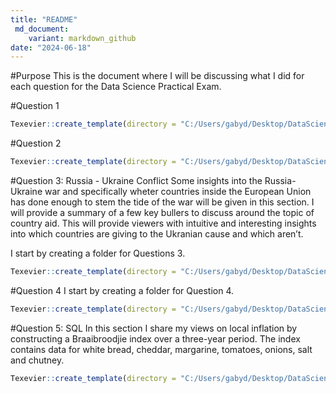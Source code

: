 ```yaml
---
title: "README"
 md_document:
    variant: markdown_github
date: "2024-06-18"
---
```

#Purpose
This is the document where I will be discussing what I did for each question for the Data Science Practical Exam. 


#Question 1


```r
Texevier::create_template(directory = "C:/Users/gabyd/Desktop/DataScience/Exam/23658045", template_name = "Question1")
```


#Question 2


```r
Texevier::create_template(directory = "C:/Users/gabyd/Desktop/DataScience/Exam/23658045", template_name = "Question2")
```


#Question 3: Russia - Ukraine Conflict
Some insights into the Russia-Ukraine war and specifically wheter countries inside the European Union has done enough to stem the tide of the war will be given in this section. I will provide a summary of a few key bullers to discuss around the topic of country aid. This will provide viewers with intuitive and interesting insights into which countries are giving to the Ukranian cause and which aren't. 

I start by creating a folder for Questions 3. 


```r
Texevier::create_template(directory = "C:/Users/gabyd/Desktop/DataScience/Exam/23658045", template_name = "Question3")
```
#Question 4
I start by creating a folder for Question 4. 


```r
Texevier::create_template(directory = "C:/Users/gabyd/Desktop/DataScience/Exam/23658045", template_name = "Question4")

```

#Question 5: SQL
In this section I share my views on local inflation by constructing a Braaibroodjie index over a three-year period. The index contains data for white bread, cheddar, margarine, tomatoes, onions, salt and chutney. 


```r

Texevier::create_template(directory = "C:/Users/gabyd/Desktop/DataScience/Exam/23658045", template_name = "Question5")

```









